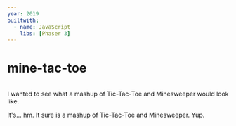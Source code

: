 ```yaml
---
year: 2019
builtwith:
  - name: JavaScript
    libs: [Phaser 3]
---
```


# mine-tac-toe

<Image n="board" float="left" marginRight="1em" />

I wanted to see what a mashup of Tic-Tac-Toe and Minesweeper would look like.

It's... hm. It sure is a mashup of Tic-Tac-Toe and Minesweeper. Yup.
